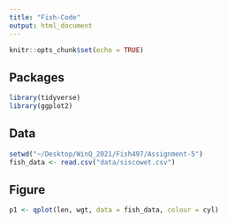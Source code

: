 ```yaml
---
title: "Fish-Code"
output: html_document
---
```


```r
knitr::opts_chunk$set(echo = TRUE)
```

## Packages

```r
library(tidyverse)
library(ggplot2)
```

## Data 
```r
setwd("~/Desktop/WinQ_2021/Fish497/Assignment-5")
fish_data <- read.csv("data/siscowet.csv")
```
## Figure 

```r
p1 <- qplot(len, wgt, data = fish_data, colour = cyl)
````